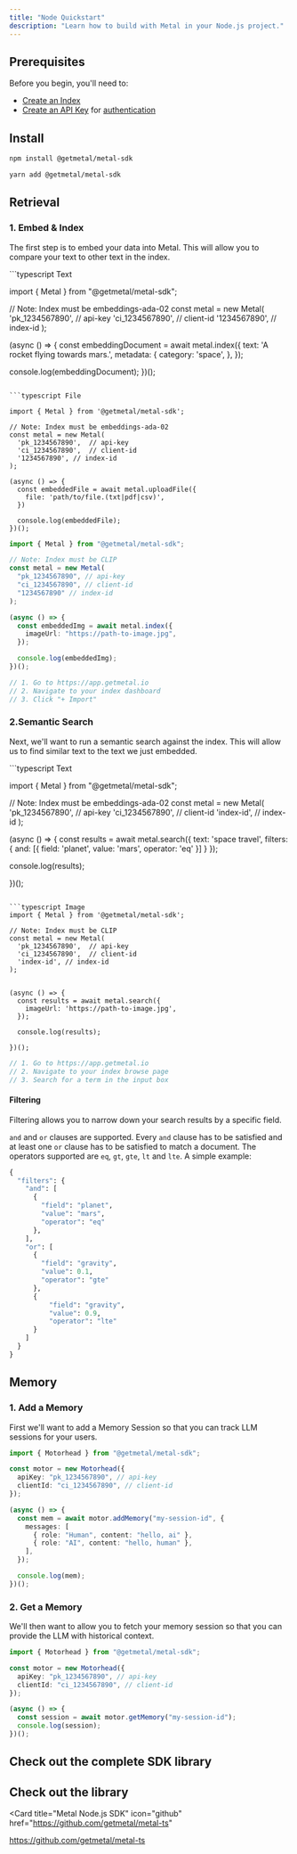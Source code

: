 ```yaml
---
title: "Node Quickstart"
description: "Learn how to build with Metal in your Node.js project."
---
```


## Prerequisites

Before you begin, you'll need to:

- [Create an Index](/misc-create-index)
- [Create an API Key](/misc-get-keys) for [authentication](/api-reference/introduction#authentication)

## Install

<CodeGroup>

```bash npm
npm install @getmetal/metal-sdk
```

```bash yarn
yarn add @getmetal/metal-sdk
```

</CodeGroup>

## Retrieval

### 1. Embed & Index

The first step is to embed your data into Metal. This will allow you to compare your text to other text in the index.

<CodeGroup>
```typescript Text

import { Metal } from "@getmetal/metal-sdk";

// Note: Index must be embeddings-ada-02
const metal = new Metal(
'pk_1234567890', // api-key
'ci_1234567890', // client-id
'1234567890', // index-id
);

(async () => {
const embeddingDocument = await metal.index({
text: 'A rocket flying towards mars.',
metadata: {
category: 'space',
},
});

console.log(embeddingDocument);
})();

````

```typescript File

import { Metal } from '@getmetal/metal-sdk';

// Note: Index must be embeddings-ada-02
const metal = new Metal(
  'pk_1234567890',  // api-key
  'ci_1234567890',  // client-id
  '1234567890', // index-id
);

(async () => {
  const embeddedFile = await metal.uploadFile({
    file: 'path/to/file.(txt|pdf|csv)',
  })

  console.log(embeddedFile);
})();
````

```typescript Image
import { Metal } from "@getmetal/metal-sdk";

// Note: Index must be CLIP
const metal = new Metal(
  "pk_1234567890", // api-key
  "ci_1234567890", // client-id
  "1234567890" // index-id
);

(async () => {
  const embeddedImg = await metal.index({
    imageUrl: "https://path-to-image.jpg",
  });

  console.log(embeddedImg);
})();
```

```typescript Web UI
// 1. Go to https://app.getmetal.io
// 2. Navigate to your index dashboard
// 3. Click "+ Import"
```

</CodeGroup>

### 2.Semantic Search

Next, we'll want to run a semantic search against the index. This will allow us to find similar text to the text we just embedded.

<CodeGroup>
```typescript Text

import { Metal } from "@getmetal/metal-sdk";

// Note: Index must be embeddings-ada-02
const metal = new Metal(
'pk_1234567890', // api-key
'ci_1234567890', // client-id
'index-id', // index-id
);

(async () => {
const results = await metal.search({
text: 'space travel',
filters: { and: [{ field: 'planet', value: 'mars', operator: 'eq' }] }
});

console.log(results);

})();

````

```typescript Image
import { Metal } from '@getmetal/metal-sdk';

// Note: Index must be CLIP
const metal = new Metal(
  'pk_1234567890',  // api-key
  'ci_1234567890',  // client-id
  'index-id', // index-id
);


(async () => {
  const results = await metal.search({
    imageUrl: 'https://path-to-image.jpg',
  });

  console.log(results);

})();
````

```typescript Web UI
// 1. Go to https://app.getmetal.io
// 2. Navigate to your index browse page
// 3. Search for a term in the input box
```

</CodeGroup>

#### Filtering

Filtering allows you to narrow down your search results by a specific field.

`and` and `or` clauses are supported. Every `and` clause has to be satisfied and at least one `or` clause has to be satisfied to match a document. The operators supported are `eq`, `gt`, `gte`, `lt` and `lte`. A simple example:

```python
{
  "filters": {
    "and": [
      {
        "field": "planet",
        "value": "mars",
        "operator": "eq"
      },
    ],
    "or": [
      {
        "field": "gravity",
        "value": 0.1,
        "operator": "gte"
      },
      {
          "field": "gravity",
          "value": 0.9,
          "operator": "lte"
      }
    ]
  }
}
```

## Memory

### 1. Add a Memory

First we'll want to add a Memory Session so that you can track LLM sessions for your users.

```typescript
import { Motorhead } from "@getmetal/metal-sdk";

const motor = new Motorhead({
  apiKey: "pk_1234567890", // api-key
  clientId: "ci_1234567890", // client-id
});

(async () => {
  const mem = await motor.addMemory("my-session-id", {
    messages: [
      { role: "Human", content: "hello, ai" },
      { role: "AI", content: "hello, human" },
    ],
  });

  console.log(mem);
})();
```

### 2. Get a Memory

We'll then want to allow you to fetch your memory session so that you can provide the LLM with historical context.

```typescript
import { Motorhead } from "@getmetal/metal-sdk";

const motor = new Motorhead({
  apiKey: "pk_1234567890", // api-key
  clientId: "ci_1234567890", // client-id
});

(async () => {
  const session = await motor.getMemory("my-session-id");
  console.log(session);
})();
```

## Check out the complete SDK library

<Card title="Metal Node SDK Library" icon="github" href="new-sdk/node">
</Card>

## Check out the library

<Card
  title="Metal Node.js SDK"
  icon="github"
  href="https://github.com/getmetal/metal-ts"
>
  https://github.com/getmetal/metal-ts
</Card>
